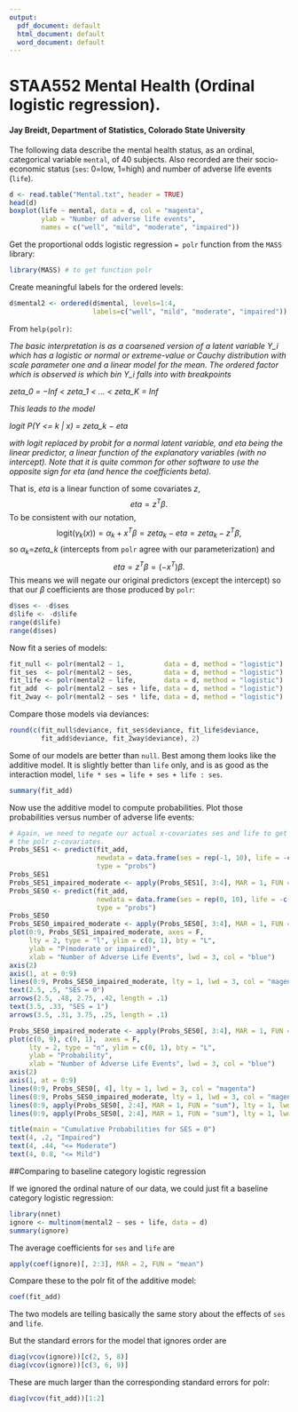 ---
output:
  pdf_document: default
  html_document: default
  word_document: default
---
STAA552 Mental Health (Ordinal logistic regression).
========================================================
#### Jay Breidt, Department of Statistics, Colorado State University

The following data describe the mental health status, as an ordinal, categorical variable `mental`, of 40 subjects.  Also recorded are their socio-economic status (`ses`: 0=low, 1=high) and number of adverse life events (`life`).
```{r}
d <- read.table("Mental.txt", header = TRUE)
head(d)
boxplot(life ~ mental, data = d, col = "magenta", 
        ylab = "Number of adverse life events", 
        names = c("well", "mild", "moderate", "impaired"))
```

Get the proportional odds logistic regression `= polr` function from the `MASS` library: 
```{r}
library(MASS) # to get function polr
```

Create meaningful labels for the ordered levels: 
```{r labels}
d$mental2 <- ordered(d$mental, levels=1:4, 
                     labels=c("well", "mild", "moderate", "impaired"))
```

From `help(polr)`: 

*The basic interpretation is as a coarsened version of a latent variable Y_i which has a logistic or normal or extreme-value or Cauchy distribution with scale parameter one and a linear model for the mean. The ordered factor which is observed is which bin Y_i falls into with breakpoints*

*zeta_0 = $-$Inf < zeta_1 < ... < zeta_K = Inf*

*This leads to the model*

*logit P(Y <= k | x) = zeta_k $-$ eta*

*with logit replaced by probit for a normal latent variable, and eta being the linear predictor, a linear function of the explanatory variables (with no intercept). Note that it is quite common for other software to use the opposite sign for eta (and hence the coefficients beta).*

That is, *eta* is a linear function of some covariates $z$, 
$$
{eta} = z^T\beta.
$$
To be consistent with our notation, 
$$
\mbox{logit}\left(\gamma_k(x)\right)=\alpha_k+x^T\beta = zeta_k-eta = zeta_k -z^T\beta,
$$
so $\alpha_k=$*zeta_k* (intercepts from `polr` agree with our parameterization) and 
$$
eta = z^T\beta = (-x^T)\beta.
$$
This means we will negate our original predictors (except the intercept) so that our $\beta$ coefficients are those produced by `polr`: 
```{r negates}
d$ses <- -d$ses
d$life <- -d$life
range(d$life)
range(d$ses)
```

Now fit a series of models:  
```{r fits}
fit_null <- polr(mental2 ~ 1,          data = d, method = "logistic")
fit_ses  <- polr(mental2 ~ ses,        data = d, method = "logistic")
fit_life <- polr(mental2 ~ life,       data = d, method = "logistic")
fit_add  <- polr(mental2 ~ ses + life, data = d, method = "logistic")
fit_2way <- polr(mental2 ~ ses * life, data = d, method = "logistic")
```
Compare those models via deviances: 
```{r}
round(c(fit_null$deviance, fit_ses$deviance, fit_life$deviance,
        fit_add$deviance, fit_2way$deviance), 2)
```
Some of our models are better than `null`.  Best among them looks like the additive model.  It is slightly better than `life` only, and is as good as the interaction model, `life * ses = life + ses + life : ses`.  
```{r}
summary(fit_add)
```
Now use the additive model to compute probabilities. Plot those probabilities versus number of adverse life events: 
```{r}
# Again, we need to negate our actual x-covariates ses and life to get 
# the polr z-covariates.
Probs_SES1 <- predict(fit_add, 
                      newdata = data.frame(ses = rep(-1, 10), life = -c(0:9)), 
                      type = "probs")
Probs_SES1
Probs_SES1_impaired_moderate <- apply(Probs_SES1[, 3:4], MAR = 1, FUN = "sum")
Probs_SES0 <- predict(fit_add, 
                      newdata = data.frame(ses = rep(0, 10), life = -c(0:9)), 
                      type = "probs")
Probs_SES0
Probs_SES0_impaired_moderate <- apply(Probs_SES0[, 3:4], MAR = 1, FUN = "sum")
plot(0:9, Probs_SES1_impaired_moderate, axes = F, 
     lty = 2, type = "l", ylim = c(0, 1), bty = "L", 
     ylab = "P(moderate or impaired)",
     xlab = "Number of Adverse Life Events", lwd = 3, col = "blue")
axis(2)
axis(1, at = 0:9)
lines(0:9, Probs_SES0_impaired_moderate, lty = 1, lwd = 3, col = "magenta")
text(2.5, .5, "SES = 0")
arrows(2.5, .48, 2.75, .42, length = .1)
text(3.5, .33, "SES = 1")
arrows(3.5, .31, 3.75, .25, length = .1)
```

```{r}
Probs_SES0_impaired_moderate <- apply(Probs_SES0[, 3:4], MAR = 1, FUN = "sum")
plot(c(0, 9), c(0, 1),  axes = F, 
     lty = 2, type = "n", ylim = c(0, 1), bty = "L", 
     ylab = "Probability",
     xlab = "Number of Adverse Life Events", lwd = 3, col = "blue")
axis(2)
axis(1, at = 0:9)
lines(0:9, Probs_SES0[, 4], lty = 1, lwd = 3, col = "magenta")
lines(0:9, Probs_SES0_impaired_moderate, lty = 1, lwd = 3, col = "magenta")
lines(0:9, apply(Probs_SES0[, 2:4], MAR = 1, FUN = "sum"), lty = 1, lwd = 3, col = "magenta")
lines(0:9, apply(Probs_SES0[, 2:4], MAR = 1, FUN = "sum"), lty = 1, lwd = 3, col = "magenta")

title(main = "Cumulative Probabilities for SES = 0")
text(4, .2, "Impaired")
text(4, .44, "<= Moderate")
text(4, 0.8, "<= Mild")

```

##Comparing to baseline category logistic regression

If we ignored the ordinal nature of our data, we could just fit a baseline category logistic regression: 
```{r}
library(nnet)
ignore <- multinom(mental2 ~ ses + life, data = d)
summary(ignore)
```
The average coefficients for `ses` and `life` are
```{r}
apply(coef(ignore)[, 2:3], MAR = 2, FUN = "mean")
```
Compare these to the polr fit of the additive model:
```{r}
coef(fit_add)
```
The two models are telling basically the same story about the effects of `ses` and `life`.

But the standard errors for the model that ignores order are 
```{r}
diag(vcov(ignore))[c(2, 5, 8)]
diag(vcov(ignore))[c(3, 6, 9)]
```
These are much larger than the corresponding standard errors for polr: 
```{r}
diag(vcov(fit_add))[1:2]
```
